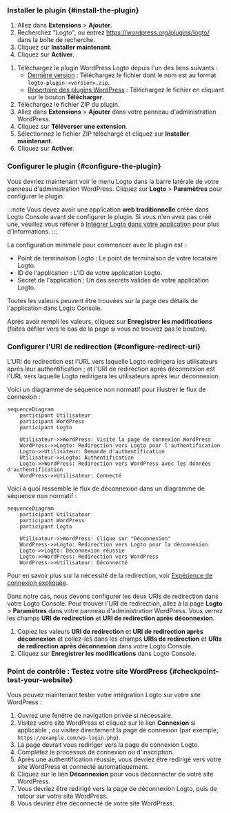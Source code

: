 
### Installer le plugin \{#install-the-plugin}

<Tabs>

<TabItem value="admin-panel" label="Depuis le panneau d'administration de WordPress">

1. Allez dans **Extensions** > **Ajouter**.
2. Recherchez "Logto", ou entrez https://wordpress.org/plugins/logto/ dans la boîte de recherche.
3. Cliquez sur **Installer maintenant**.
4. Cliquez sur **Activer**.

</TabItem>

<TabItem value="upload" label="Depuis un téléchargement">

1. Téléchargez le plugin WordPress Logto depuis l'un des liens suivants :
   - [Dernière version](https://github.com/logto-io/wordpress/releases) : Téléchargez le fichier dont le nom est au format `logto-plugin-<version>.zip`.
   - [Répertoire des plugins WordPress](https://wordpress.org/plugins/logto/) : Téléchargez le fichier en cliquant sur le bouton **Télécharger**.
2. Téléchargez le fichier ZIP du plugin.
3. Allez dans **Extensions** > **Ajouter** dans votre panneau d'administration WordPress.
4. Cliquez sur **Téléverser une extension**.
5. Sélectionnez le fichier ZIP téléchargé et cliquez sur **Installer maintenant**.
6. Cliquez sur **Activer**.

</TabItem>

</Tabs>

### Configurer le plugin \{#configure-the-plugin}

Vous devriez maintenant voir le menu Logto dans la barre latérale de votre panneau d'administration WordPress. Cliquez sur **Logto** > **Paramètres** pour configurer le plugin.

:::note
Vous devez avoir une application **web traditionnelle** créée dans Logto Console avant de configurer le plugin. Si vous n'en avez pas créé une, veuillez vous référer à [Intégrer Logto dans votre application](/integrate-logto/integrate-logto-into-your-application) pour plus d'informations.
:::

La configuration minimale pour commencer avec le plugin est :

- Point de terminaison Logto : Le point de terminaison de votre locataire Logto.
- ID de l'application : L'ID de votre application Logto.
- Secret de l'application : Un des secrets valides de votre application Logto.

Toutes les valeurs peuvent être trouvées sur la page des détails de l'application dans Logto Console.

Après avoir rempli les valeurs, cliquez sur **Enregistrer les modifications** (faites défiler vers le bas de la page si vous ne trouvez pas le bouton).

### Configurer l'URI de redirection \{#configure-redirect-uri}

L'URI de redirection est l'URL vers laquelle Logto redirigera les utilisateurs après leur authentification ; et l'URI de redirection après déconnexion est l'URL vers laquelle Logto redirigera les utilisateurs après leur déconnexion.

Voici un diagramme de séquence non normatif pour illustrer le flux de connexion :

```mermaid
sequenceDiagram
    participant Utilisateur
    participant WordPress
    participant Logto

    Utilisateur->>WordPress: Visite la page de connexion WordPress
    WordPress->>Logto: Redirection vers Logto pour l'authentification
    Logto->>Utilisateur: Demande d'authentification
    Utilisateur->>Logto: Authentification
    Logto->>WordPress: Redirection vers WordPress avec les données d'authentification
    WordPress->>Utilisateur: Connecté
```

Voici à quoi ressemble le flux de déconnexion dans un diagramme de séquence non normatif :

```mermaid
sequenceDiagram
    participant Utilisateur
    participant WordPress
    participant Logto

    Utilisateur->>WordPress: Clique sur "Déconnexion"
    WordPress->>Logto: Redirection vers Logto pour la déconnexion
    Logto->>Logto: Déconnexion réussie
    Logto->>WordPress: Redirection vers WordPress
    WordPress->>Utilisateur: Déconnecté
```

Pour en savoir plus sur la nécessité de la redirection, voir [Expérience de connexion expliquée](/concepts/sign-in-experience).

Dans notre cas, nous devons configurer les deux URIs de redirection dans votre Logto Console. Pour trouver l'URI de redirection, allez à la page **Logto** > **Paramètres** dans votre panneau d'administration WordPress. Vous verrez les champs **URI de redirection** et **URI de redirection après déconnexion**.

1. Copiez les valeurs **URI de redirection** et **URI de redirection après déconnexion** et collez-les dans les champs **URIs de redirection** et **URIs de redirection après déconnexion** dans votre Logto Console.
2. Cliquez sur **Enregistrer les modifications** dans Logto Console.

### Point de contrôle : Testez votre site WordPress \{#checkpoint-test-your-website}

Vous pouvez maintenant tester votre intégration Logto sur votre site WordPress :

1. Ouvrez une fenêtre de navigation privée si nécessaire.
2. Visitez votre site WordPress et cliquez sur le lien **Connexion** si applicable ; ou visitez directement la page de connexion (par exemple, `https://example.com/wp-login.php`).
3. La page devrait vous rediriger vers la page de connexion Logto.
4. Complétez le processus de connexion ou d'inscription.
5. Après une authentification réussie, vous devriez être redirigé vers votre site WordPress et connecté automatiquement.
6. Cliquez sur le lien **Déconnexion** pour vous déconnecter de votre site WordPress.
7. Vous devriez être redirigé vers la page de déconnexion Logto, puis de retour sur votre site WordPress.
8. Vous devriez être déconnecté de votre site WordPress.
